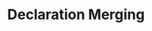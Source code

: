 ---
id: "q_ts_hard_012"
questionType: "MULTIPLE_CHOICE"
title: "Declaration Merging"
description: "Which TypeScript feature allows multiple declarations to combine?"
difficulty: "HARD"
category: "Type Script"
options:
  - "Type unions"
  - "Interface extension"
  - "Declaration merging"
  - "Module augmentation"
correctAnswer: 2
---